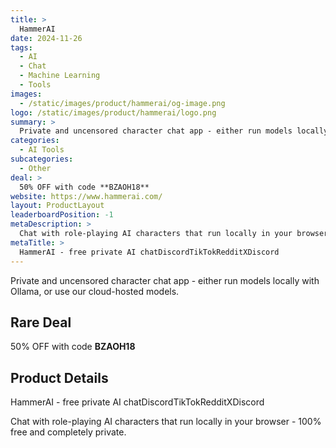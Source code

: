 ```yaml
---
title: >
  HammerAI
date: 2024-11-26
tags:
  - AI
  - Chat
  - Machine Learning
  - Tools
images:
  - /static/images/product/hammerai/og-image.png
logo: /static/images/product/hammerai/logo.png
summary: >
  Private and uncensored character chat app - either run models locally with Ollama, or use our cloud-hosted models.
categories:
  - AI Tools
subcategories:
  - Other
deal: >
  50% OFF with code **BZAOH18**
website: https://www.hammerai.com/
layout: ProductLayout
leaderboardPosition: -1
metaDescription: >
  Chat with role-playing AI characters that run locally in your browser - 100% free and completely private.
metaTitle: >
  HammerAI - free private AI chatDiscordTikTokRedditXDiscord
---
```

Private and uncensored character chat app - either run models locally with Ollama, or use our cloud-hosted models.

## Rare Deal

50% OFF with code **BZAOH18**

## Product Details

HammerAI - free private AI chatDiscordTikTokRedditXDiscord

Chat with role-playing AI characters that run locally in your browser - 100% free and completely private.
